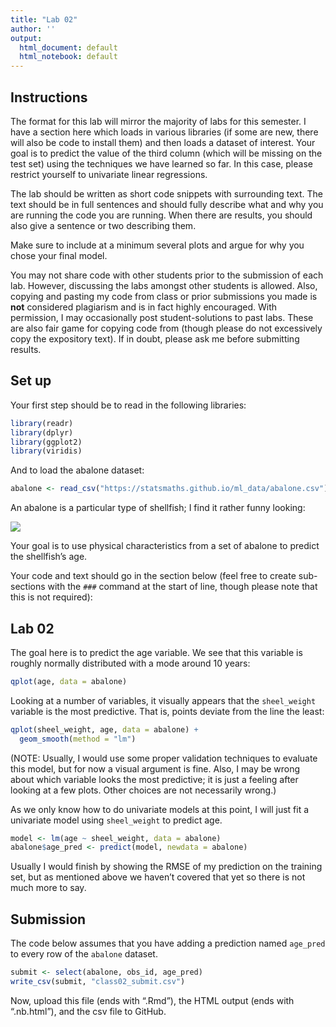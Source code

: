 ```yaml
---
title: "Lab 02"
author: ''
output:
  html_document: default
  html_notebook: default
---
```


## Instructions

The format for this lab will mirror the majority of labs for
this semester. I have a section here which loads in various
libraries (if some are new, there will also be code to install
them) and then loads a dataset of interest. Your goal is to
predict the value of the third column (which will be missing
on the test set) using the techniques we have learned so far.
In this case, please restrict yourself to univariate linear
regressions.

The lab should be written as short code snippets with surrounding
text. The text should be in full sentences and should fully describe
what and why you are running the code you are running.  When there
are results, you should also give a sentence or two describing them.

Make sure to include at a minimum several plots and argue for why
you chose your final model.

You may not share code with other students prior to the submission
of each lab. However, discussing the labs amongst other students
is allowed. Also, copying and pasting my code from class or
prior submissions you made is **not** considered plagiarism and
is in fact highly encouraged. With permission, I may occasionally
post student-solutions to past labs. These are also fair game
for copying code from (though please do not excessively copy the
expository text). If in doubt, please ask me before submitting
results.

## Set up

Your first step should be to read in the following libraries:

```r
library(readr)
library(dplyr)
library(ggplot2)
library(viridis)
```

And to load the abalone dataset:

```r
abalone <- read_csv("https://statsmaths.github.io/ml_data/abalone.csv")
```

An abalone is a particular type of shellfish; I find it rather
funny looking:

![](https://statsmaths.github.io/stat395/assets/img/abalone.jpg)

Your goal is to use physical characteristics from a set of abalone
to predict the shellfish's age.

Your code and text should go in the section below (feel free to create
sub-sections with the `###` command at the start of line, though please
note that this is not required):

## Lab 02

The goal here is to predict the age variable. We see that this variable
is roughly normally distributed with a mode around 10 years:

```r
qplot(age, data = abalone)
```

Looking at a number of variables, it visually appears that the `sheel_weight`
variable is the most predictive. That is, points deviate from the line the
least:

```r
qplot(sheel_weight, age, data = abalone) +
  geom_smooth(method = "lm")
```

(NOTE: Usually, I would use some proper validation techniques to evaluate this
model, but for now a visual argument is fine. Also, I may be wrong about
which variable looks the most predictive; it is just a feeling after looking
at a few plots. Other choices are not necessarily wrong.)

As we only know how to do univariate models at this point, I will just
fit a univariate model using `sheel_weight` to predict age.

```r
model <- lm(age ~ sheel_weight, data = abalone)
abalone$age_pred <- predict(model, newdata = abalone)
```

Usually I would finish by showing the RMSE of my prediction on the training
set, but as mentioned above we haven't covered that yet so there is not much
more to say.


## Submission

The code below assumes that you have adding a prediction named
`age_pred` to every row of the `abalone` dataset.

```r
submit <- select(abalone, obs_id, age_pred)
write_csv(submit, "class02_submit.csv")
```

Now, upload this file (ends with ".Rmd"), the HTML output
(ends with ".nb.html"), and the csv file to GitHub.
